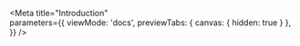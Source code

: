 
<Meta 
  title="Introduction"  
  parameters={{
    viewMode: 'docs',
    previewTabs: { 
      canvas: { hidden: true } 
     },
  }}
/>
